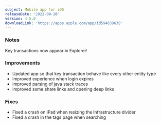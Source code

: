 ```yaml
---
subject: Mobile app for iOS
releaseDate: '2022-09-28'
version: 4.5.0
downloadLink: 'https://apps.apple.com/app/id594038638'
---
```


### Notes

Key transactions now appear in Explorer!

### Improvements

* Updated app so that key transaction behave like every other entity type
* Improved experience when login expires
* Improved parsing of java stack traces
* Improved some share links and opening deep links

### Fixes

* Fixed a crash on iPad when resizing the Infrastructure divider
* Fixed a crash in the tags page when searching





